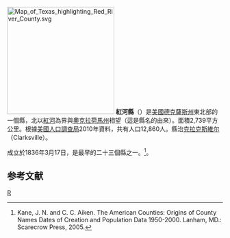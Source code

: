 {{Otheruses|紅河 (消歧義)|subject=美國德克薩斯州的一個縣|other=同名的地名}}
[[File:Map_of_Texas_highlighting_Red_River_County.svg|250px]]
'''紅河縣'''（{{lang-en|Red River County}}）是[[美國|美國]][[德克薩斯州|德克薩斯州]]東北部的一個縣，北以[[雷德河_(密西西比河)|紅河]]為界與[[奧克拉荷馬州|奧克拉荷馬州]]相望（這是縣名的由來）。面積2,739平方公里。根據[[美國人口調查局|美國人口調查局]]2010年資料，共有人口12,860人。縣治[[克拉克斯維尔_(德克薩斯州)|克拉克斯維尔]]（Clarksville）。

成立於1836年3月17日，是最早的二十三個縣之一。<ref>Kane, J. N. and C. C. Aiken. The American Counties: Origins of County Names Dates of Creation and Population Data 1950-2000. Lanham, MD.: Scarecrow Press, 2005.</ref>。

== 参考文献 ==
<div class="references-small">
<references />
</div>
{{德克萨斯州}}
{{texas-stub}}

[[Category:得克萨斯州行政区划|R]]